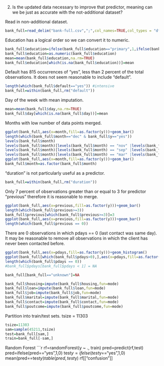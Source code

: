

2. Is the updated data necessary to improve that predictor, meaning can we be just as accurate with the not-additional dataset?

Read in non-additional dataset.
```r
bank_full=read_delim("bank-full.csv",";",col_names=TRUE,col_types = "dffffdfffdfddddff")
```

Education has a logical order so we can convert it to numeric.
```r
bank_full$education=ifelse(bank_full$education=="primary",1,ifelse(bank_full$education=="secondary",2,ifelse(bank_full$education== "tertiary",3,NA)))
bank_full$education=as.numeric(bank_full$education)
mean=mean(bank_full$education,na.rm=TRUE) 
bank_full$education[which(is.na(bank_full$education))]=mean
```

Default has 815 occurrences of "yes", less than 2 percent of the total observations. It does not seem reasonable to include "default".
```r
length(which(bank_full$default=="yes")) #intensive
bank_full=within(bank_full,rm("default")) 
```
Day of the week with mean imputation.
```r
mean=mean(bank_full$day,na.rm=TRUE)
bank_full$day[which(is.na(bank_full$day))]=mean 
```

Months with low number of data points merged.
```r
ggplot(bank_full,aes(x=month,fill=as.factor(y)))+geom_bar()
length(which(bank_full$month=="dec" & bank_full$y=="yes"))
levels(bank_full$month)
levels(bank_full$month)[levels(bank_full$month) == "nov" |levels(bank_full$month) == "dec"] ="nov/dec"
levels(bank_full$month)[levels(bank_full$month) == "sep" |levels(bank_full$month) == "oct"] ="sep/oct"
levels(bank_full$month)[levels(bank_full$month) == "mar" |levels(bank_full$month) == "apr"] ="mar/apr"
ggplot(bank_full,aes(x=month,fill=as.factor(y)))+geom_bar()
bank_full$month=as.factor(bank_full$month)
```

"duration" is not particularly useful as a predictor.
```r
bank_full=within(bank_full,rm("duration"))
```

Only 7 percent of observations greater than or equal to 3 for predictor "previous" therefore it is reasonable to merge.
```r
ggplot(bank_full,aes(x=previous,fill=as.factor(y)))+geom_bar()
length(which(bank_full$previous>=3))
bank_full$previous[which(bank_full$previous>=3)]=3
ggplot(bank_full,aes(x=previous,fill=as.factor(y)))+geom_bar()
length(which(bank_full$previous == 0))
```

There are 0 observations in which pdays == 0 (last contact was same day). It may be reasonable to remove all observations in which the client has never been contacted before.
```r
ggplot(bank_full,aes(x=pdays,fill=as.factor(y)))+geom_histogram()
ggplot(bank_full[which(bank_full$pdays>0),],aes(x=pdays,fill=as.factor(y)))+geom_histogram()
length(which(bank_full$pdays == 0))
#bank_full$pdays[bank_full$pdays < 1] = NA

```


```r
bank_full[bank_full=="unknown"]=NA
```


```r
bank_full$housing=impute(bank_full$housing,fun=mode)
bank_full$loan=impute(bank_full$loan,fun=mode)
bank_full$job=impute(bank_full$job,fun=mode)
bank_full$marital=impute(bank_full$marital,fun=mode)
bank_full$contact=impute(bank_full$contact,fun=mode)
bank_full$poutcome=impute(bank_full$poutcome,fun=mode)
```

Partition into train/test sets. tsize = 11303
```r
tsize=11303
sam=sample(45211,tsize)
test=bank_full[sam,]
train=bank_full[-sam,]
```

Random Forest
```r
rf=randomForest(y ~ ., train)
pred=predict(rf,test)
pred=ifelse(pred=="yes",1,0)
test$y=ifelse(test$y=="yes",1,0)
mean(pred==test$y)
table(pred,test$y)
rf[["confusion"]]
